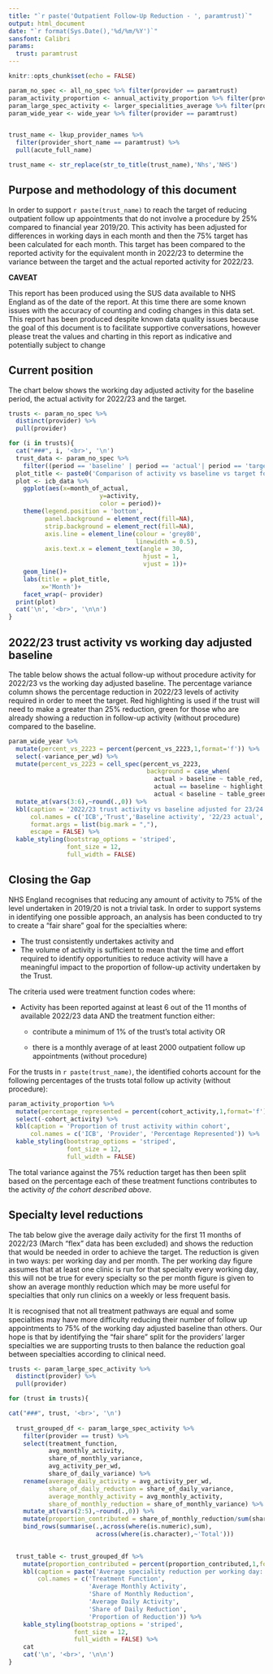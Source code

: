 ```yaml
---
title: "`r paste('Outpatient Follow-Up Reduction - ', paramtrust)`"
output: html_document
date: "`r format(Sys.Date(),'%d/%m/%Y')`"
sansfont: Calibri   
params: 
  trust: paramtrust
---
```


```r
knitr::opts_chunk$set(echo = FALSE)

param_no_spec <- all_no_spec %>% filter(provider == paramtrust)
param_activity_proportion <- annual_activity_proportion %>% filter(provider == paramtrust)
param_large_spec_activity <- larger_specialities_average %>% filter(provider == paramtrust)
param_wide_year <- wide_year %>% filter(provider == paramtrust)


trust_name <- lkup_provider_names %>% 
  filter(provider_short_name == paramtrust) %>% 
  pull(acute_full_name)

trust_name <- str_replace(str_to_title(trust_name),'Nhs','NHS')

```

## Purpose and methodology of this document

In order to support `r paste(trust_name)` to reach the target of reducing outpatient follow up appointments that do not involve a procedure by 25% compared to financial year 2019/20. This activity has been adjusted for differences in working days in each month and then the 75% target has been calculated for each month. This target has been compared to the reported activity for the equivalent month in 2022/23 to determine the variance between the target and the actual reported activity for 2022/23. 

**CAVEAT**

This report has been produced using the SUS data available to NHS England as of the date of the report. At this time there are some known issues with the accuracy of counting and coding changes in this data set. This report has been produced despite known data quality issues because the goal of this document is to facilitate supportive conversations, however please treat the values and charting in this report as indicative and potentially subject to change

## Current position {.tabset .tabset-pills}

The chart below shows the working day adjusted activity for the baseline period, the actual activity for 2022/23 and the target. 

```r
trusts <- param_no_spec %>% 
  distinct(provider) %>% 
  pull(provider)

for (i in trusts){
  cat("###", i, '<br>', '\n')
  trust_data <- param_no_spec %>% 
    filter((period == 'baseline' | period == 'actual'| period == 'target')& icb==i)
  plot_title <- paste0('Comparison of activity vs baseline vs target for ',t,'') 
  plot <- icb_data %>% 
    ggplot(aes(x=month_of_actual,
                         y=activity,
                         color = period))+
    theme(legend.position = 'bottom',
          panel.background = element_rect(fill=NA),
          strip.background = element_rect(fill=NA),
          axis.line = element_line(colour = 'grey80',
                                   linewidth = 0.5),
          axis.text.x = element_text(angle = 30, 
                                     hjust = 1,
                                     vjust = 1))+
    geom_line()+
    labs(title = plot_title,
         x='Month')+
    facet_wrap(~ provider)
  print(plot)
  cat('\n', '<br>', '\n\n')
}

```

## 2022/23 trust activity vs working day adjusted baseline

The table below shows the actual follow-up without procedure activity for 2022/23 vs the working day adjusted baseline. The percentage variance column shows the percentage reduction in 2022/23 levels of activity required in order to meet the target. Red highlighting is used if the trust will need to make a greater than 25% reduction, green for those who are already showing a reduction in follow-up activity (without procedure) compared to the baseline.

```r
param_wide_year %>% 
  mutate(percent_vs_2223 = percent(percent_vs_2223,1,format='f')) %>% 
  select(-variance_per_wd) %>% 
  mutate(percent_vs_2223 = cell_spec(percent_vs_2223,
                                      background = case_when(
                                        actual > baseline ~ table_red,
                                        actual == baseline ~ highlight,
                                        actual < baseline ~ table_green))) %>%
  mutate_at(vars(3:6),~round(.,0)) %>% 
  kbl(caption = '2022/23 trust activity vs baseline adjusted for 23/24 working days',
      col.names = c('ICB','Trust','Baseline activity', '22/23 actual', '23/24 Target', 'Variance','Percentage Variance'),
      format.args = list(big.mark = ","),
      escape = FALSE) %>%
  kable_styling(bootstrap_options = 'striped',
                font_size = 12,
                full_width = FALSE)
```
## Closing the Gap

NHS England recognises that reducing any amount of activity to 75% of the level undertaken in 2019/20 is not a trivial task. In order to support systems in identifying one possible approach, an analysis has been conducted to try to create a "fair share" goal for the specialties where:

* The trust consistently undertakes activity and 
* The volume of activity is sufficient to mean that the time and effort required to identify opportunities to reduce activity will have a meaningful impact to the proportion of follow-up activity undertaken by the Trust.  

The criteria used were treatment function codes where:

* Activity has been reported against at least 6 out of the 11 months of available 2022/23 data AND the treatment function either:

  + contribute a minimum of 1% of the trust's total activity OR
  
  + there is a monthly average of at least 2000 outpatient follow up appointments (without procedure)
  
For the trusts in `r paste(trust_name)`, the identified cohorts account for the following percentages of the trusts total follow up activity (without procedure):

```r
param_activity_proportion %>% 
  mutate(percentage_represented = percent(cohort_activity,1,format='f')) %>% 
  select(-cohort_activity) %>% 
  kbl(caption = 'Proportion of trust activity within cohort',
      col.names = c('ICB', 'Provider', 'Percentage Represented')) %>%
  kable_styling(bootstrap_options = 'striped',
                font_size = 12,
                full_width = FALSE)
```
The total variance against the 75% reduction target has then been split based on the percentage each of these treatment functions contributes to the activity *of the cohort described above*.


## Specialty level reductions {.tabset .tabset-pills}

The tab below give the average daily activity for the first 11 months of 2022/23 (March "flex" data has been excluded) and shows the reduction that would be needed in order to achieve the target. The reduction is given in two ways: per working day and per month. The per working day figure assumes that at least one clinic is run for that specialty every working day, this will not be true for every specialty so the per month figure is given to show an average monthly reduction which may be more useful for specialties that only run clinics on a weekly or less frequent basis.

It is recognised that not all treatment pathways are equal and some specialties may have more difficulty reducing their number of follow up appointments to 75% of the working day adjusted baseline than others. Our hope is that by identifying the "fair share" split for the providers' larger specialties we are supporting trusts to then balance the reduction goal between specialties according to clinical need.

```r
trusts <- param_large_spec_activity %>% 
  distinct(provider) %>% 
  pull(provider)

for (trust in trusts){

cat("###", trust, '<br>', '\n')
  
  trust_grouped_df <- param_large_spec_activity %>% 
    filter(provider == trust) %>%
    select(treatment_function,
           avg_monthly_activity,
           share_of_monthly_variance,
           avg_activity_per_wd,
           share_of_daily_variance) %>% 
    rename(average_daily_activity = avg_activity_per_wd,
           share_of_daily_reduction = share_of_daily_variance,
           average_monthly_activity = avg_monthly_activity,
           share_of_monthly_reduction = share_of_monthly_variance) %>% 
    mutate_at(vars(2:5),~round(.,0)) %>% 
    mutate(proportion_contributed = share_of_monthly_reduction/sum(share_of_monthly_reduction)) %>% 
    bind_rows(summarise(.,across(where(is.numeric),sum),
                        across(where(is.character),~'Total'))) 

  
  trust_table <- trust_grouped_df %>% 
    mutate(proportion_contributed = percent(proportion_contributed,1,format='f')) %>%
    kbl(caption = paste('Average speciality reduction per working day: ',trust),
        col.names = c('Treatment Function', 
                      'Average Monthly Activity', 
                      'Share of Monthly Reduction',
                      'Average Daily Activity',
                      'Share of Daily Reduction',
                      'Proportion of Reduction')) %>% 
    kable_styling(bootstrap_options = 'striped',
                  font_size = 12,
                  full_width = FALSE) %>% 
    cat
    cat('\n', '<br>', '\n\n')
}
```



